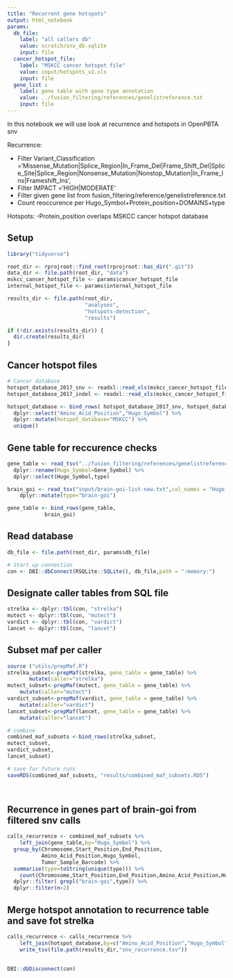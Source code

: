 ```yaml
---
title: "Recurrent gene hotspots"
output: html_notebook
params:
  db_file:
    label: "all callers db"
    value: scratch/snv_db.sqlite
    input: file
  cancer_hotspot_file:
    label: "MSKCC cancer hotspot file"
    value: input/hotspots_v2.xls
    input: file  
  gene_list :
    label: gene table with gene type annotation 
    value: ../fusion_filtering/references/genelistreference.txt 
    input: file  
---
```


In this notebook we will use look at recurrence and hotspots in OpenPBTA snv

Recurrence:

- Filter Variant_Classification ='Missense_Mutation|Splice_Region|In_Frame_Del|Frame_Shift_Del|Splice_Site|Splice_Region|Nonsense_Mutation|Nonstop_Mutation|In_Frame_Ins|Frameshift_Ins',
- Filter IMPACT ='HIGH|MODERATE'
- Filter given gene list from fusion_filtering/reference/genelistreference.txt 
- Count reoccurence per Hugo_Symbol+Protein_position+DOMAINS+type

Hotspots:
-Protein_position overlaps MSKCC cancer hotspot database



## Setup
```r
library("tidyverse")

root_dir <- rprojroot::find_root(rprojroot::has_dir(".git"))
data_dir <- file.path(root_dir, "data")
mskcc_cancer_hotspot_file <- params$cancer_hotspot_file
internal_hotspot_file <- params$internal_hotspot_file

results_dir <- file.path(root_dir,
                         "analyses",
                         "hotspots-detection",
                         "results")

if (!dir.exists(results_dir)) {
  dir.create(results_dir)
}

```

## Cancer hotspot files
```r

# Cancer database
hotspot_database_2017_snv <- readxl::read_xls(mskcc_cancer_hotspot_file,sheet = 1) 
hotspot_database_2017_indel <- readxl::read_xls(mskcc_cancer_hotspot_file,sheet = 2)

hotspot_database <- bind_rows( hotspot_database_2017_snv, hotspot_database_2017_indel) %>%
  dplyr::select("Amino_Acid_Position","Hugo_Symbol") %>%
  dplyr::mutate(hotspot_database="MSKCC") %>%
  unique()

```

## Gene table for reccurence checks
```r
gene_table <- read_tsv("../fusion_filtering/references/genelistreference.txt")%>%
  dplyr::rename(Hugo_Symbol=Gene_Symbol) %>%
  dplyr::select(Hugo_Symbol,type)

brain_goi <- read_tsv("input/brain-goi-list-new.txt",col_names = "Hugo_Symbol") %>%
	dplyr::mutate(type="brain-goi")

gene_table <- bind_rows(gene_table,
			brain_goi)

```

## Read database 
```r

db_file <- file.path(root_dir, params$db_file)

# Start up connection
con <- DBI::dbConnect(RSQLite::SQLite(), db_file,path = ":memory:")

```

## Designate caller tables from SQL file
```r
strelka <- dplyr::tbl(con, "strelka")
mutect <- dplyr::tbl(con, "mutect")
vardict <- dplyr::tbl(con, "vardict")
lancet <- dplyr::tbl(con, "lancet") 	

```

## Subset maf per caller
```r
source ("utils/prepMaf.R")
strelka_subset<-prepMaf(strelka, gene_table = gene_table) %>%
       mutate(caller="strelka")	
mutect_subset<-prepMaf(mutect, gene_table = gene_table) %>%
	mutate(caller="mutect")
vardict_subset<-prepMaf(vardict, gene_table = gene_table) %>%
	mutate(caller="vardict")
lancet_subset<-prepMaf(lancet, gene_table = gene_table) %>%
	mutate(caller="lancet")

# combine
combined_maf_subsets <-bind_rows(strelka_subset,
mutect_subset,
vardict_subset,
lancet_subset)

# save for future runs
saveRDS(combined_maf_subsets, "results/combined_maf_subsets.RDS")

	      
```

## Recurrence in genes part of brain-goi from filtered snv calls
```r

calls_recurrence <- combined_maf_subsets %>%
    left_join(gene_table,by="Hugo_Symbol") %>%
  group_by(Chromosome,Start_Position,End_Position,
           Amino_Acid_Position,Hugo_Symbol,
           Tumor_Sample_Barcode) %>%
  summarise(type=toString(unique(type))) %>%
    count(Chromosome,Start_Position,End_Position,Amino_Acid_Position,Hugo_Symbol,type,sort = TRUE) %>%
  dplyr::filter( grepl("brain-goi",type)) %>%
  dplyr::filter(n>2)


```


## Merge hotspot annotation to recurrence table and save fot strelka
```r
calls_recurrence <- calls_recurrence %>%
	left_join(hotspot_database,by=c("Amino_Acid_Position","Hugo_Symbol"))%>%
	write_tsv(file.path(results_dir,"snv_recurrence.tsv"))
		  
```


```r
DBI::dbDisconnect(con)
```

